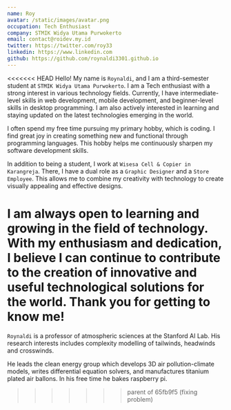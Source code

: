 ```yaml
---
name: Roy
avatar: /static/images/avatar.png
occupation: Tech Enthusiast
company: STMIK Widya Utama Purwokerto
email: contact@roidev.my.id
twitter: https://twitter.com/roy33
linkedin: https://www.linkedin.com
github: https://github.com/roynaldi3301.github.io
---
```


<<<<<<< HEAD
Hello! My name is `Roynaldi`, and I am a third-semester student at `STMIK Widya Utama Purwokerto`. I am a Tech enthusiast with a strong interest in various technology fields. Currently, I have intermediate-level skills in web development, mobile development, and beginner-level skills in desktop programming. I am also actively interested in learning and staying updated on the latest technologies emerging in the world.

I often spend my free time pursuing my primary hobby, which is coding. I find great joy in creating something new and functional through programming languages. This hobby helps me continuously sharpen my software development skills.

In addition to being a student, I work at `Wisesa Cell & Copier in Karangreja`. There, I have a dual role as a `Graphic Designer` and a `Store Employee`. This allows me to combine my creativity with technology to create visually appealing and effective designs.

I am always open to learning and growing in the field of technology. With my enthusiasm and dedication, I believe I can continue to contribute to the creation of innovative and useful technological solutions for the world. Thank you for getting to know me!
=======
`Roynaldi` is a professor of atmospheric sciences at the Stanford AI Lab. His research interests includes complexity modelling of tailwinds, headwinds and crosswinds.

He leads the clean energy group which develops 3D air pollution-climate models, writes differential equation solvers, and manufactures titanium plated air ballons. In his free time he bakes raspberry pi.
>>>>>>> parent of 65fb9f5 (fixing problem)

